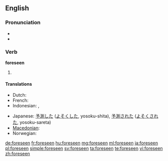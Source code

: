 ==English==

===Pronunciation===
* {{IPA|/foɻˈsiːn/}}
* {{audio|en-us-foreseen.ogg|Audio (US)}}

===Verb===
'''foreseen'''

# {{past participle of|foresee}}

====Translations====
{{trans-top|past participle of foresee}}
* Dutch: {{t+|nl|voorzien}}
* French: {{t+|fr|prévu}}
* Indonesian: {{t+|id|kira|alt=memperkirakan}}, {{t+|id|kira|alt=diperkirakan}}
{{trans-mid}}
* Japanese: [[予測]]した ([[よそく]]した, yosoku-shita), [[予測]]された ([[よそく]]された, yosoku-sareta)
* [[Macedonian]]: {{t-|mk|предвиден|m|tr=prédviden}}
* Norwegian: {{t-|no|forutsett}}
{{trans-bottom}}

[[de:foreseen]]
[[fr:foreseen]]
[[hu:foreseen]]
[[mg:foreseen]]
[[ml:foreseen]]
[[ja:foreseen]]
[[pl:foreseen]]
[[simple:foreseen]]
[[sv:foreseen]]
[[ta:foreseen]]
[[te:foreseen]]
[[vi:foreseen]]
[[zh:foreseen]]